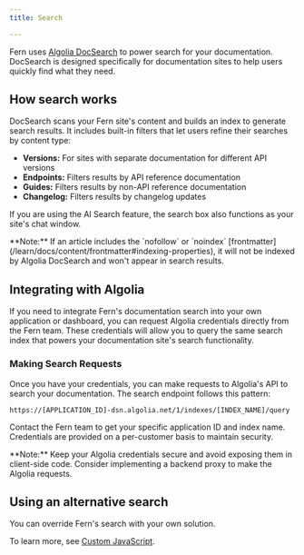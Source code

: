 ```yaml
---
title: Search

---
```


Fern uses [Algolia DocSearch](https://docsearch.algolia.com/) to power search for your documentation. 
DocSearch is designed specifically for documentation sites to help users quickly find what they need.

## How search works

DocSearch scans your Fern site's content and builds an index to generate search results. 
It includes built-in filters that let users refine their searches by content type:

- **Versions:** For sites with separate documentation for different API versions
- **Endpoints:** Filters results by API reference documentation
- **Guides:** Filters results by non-API reference documentation
- **Changelog:** Filters results by changelog updates

If you are using the AI Search feature, the search box also functions as your site's chat window.

<Note>
    **Note:** If an article includes the `nofollow` or `noindex` [frontmatter](/learn/docs/content/frontmatter#indexing-properties), it will not be indexed by Algolia DocSearch and won't appear in search results.
</Note>

## Integrating with Algolia

If you need to integrate Fern's documentation search into your own application or dashboard, you can request Algolia credentials directly from the Fern team. These credentials will allow you to query the same search index that powers your documentation site's search functionality.

### Making Search Requests

Once you have your credentials, you can make requests to Algolia's API to search your documentation. The search endpoint follows this pattern:

```
https://[APPLICATION_ID]-dsn.algolia.net/1/indexes/[INDEX_NAME]/query
```

Contact the Fern team to get your specific application ID and index name. Credentials are provided on a per-customer basis to maintain security.

<Note>
    **Note:** Keep your Algolia credentials secure and avoid exposing them in client-side code. Consider implementing a backend proxy to make the Algolia requests.
</Note>

## Using an alternative search 

You can override Fern's search with your own solution. 

To learn more, see [Custom JavaScript](/learn/docs/building-and-customizing-your-docs/custom-css-global-js#custom-javascript).